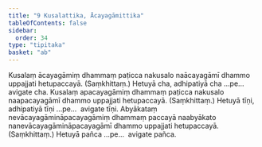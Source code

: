 ```yaml
---
title: "9 Kusalattika, Ācayagāmittika"
tableOfContents: false
sidebar:
  order: 34
type: "tipitaka"
basket: "ab"
---
```



<DynamicBreadcrumb />

<Division number="21">

<Paragraph number="54">
Kusalaṃ ācayagāmiṃ dhammaṃ paṭicca nakusalo naācayagāmī dhammo uppajjati hetupaccayā. (Saṃkhittaṃ.) Hetuyā cha, adhipatiyā cha …pe…  avigate cha.
</Paragraph>

<Paragraph number="55">
Kusalaṃ apacayagāmiṃ dhammaṃ paṭicca nakusalo naapacayagāmī dhammo uppajjati hetupaccayā. (Saṃkhittaṃ.) Hetuyā tīṇi, adhipatiyā tīṇi …pe…  avigate tīṇi.
</Paragraph>

<Paragraph number="56">
Abyākataṃ nevācayagāmināpacayagāmiṃ dhammaṃ paccayā naabyākato nanevācayagāmināpacayagāmī dhammo uppajjati hetupaccayā. (Saṃkhittaṃ.) Hetuyā pañca …pe…  avigate pañca.
</Paragraph>
</Division>